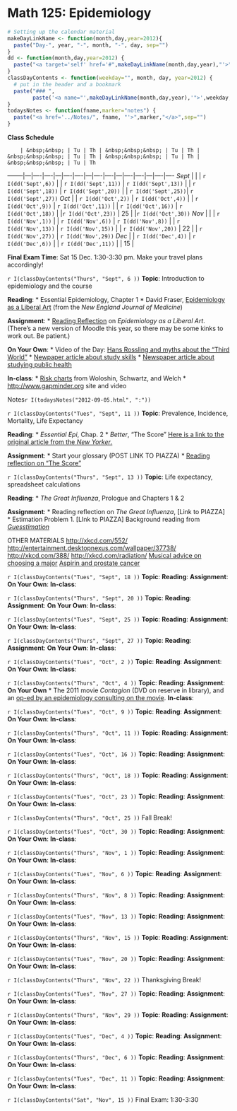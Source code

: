Math 125: Epidemiology
====================

``` r
# Setting up the calendar material
makeDayLinkName <- function(month,day,year=2012){
  paste("Day-", year, "-", month, "-", day, sep="")
}
dd <- function(month,day,year=2012) {
  paste("<a target='self' href='#",makeDayLinkName(month,day,year),"'>",day,"</a>",sep="")
}
classDayContents <- function(weekday="", month, day, year=2012) {
  # put in the header and a bookmark
  paste("### ", 
        paste('<a name="',makeDayLinkName(month,day,year),'">',weekday," ", day," ", month,"</a>",sep=""))
}
todaysNotes <- function(fname,marker="notes") {
  paste("<a href='../Notes/", fname, "'>",marker,"</a>",sep="")
}
```
**Class Schedule**

        | &nbsp;&nbsp; | Tu | Th | &nbsp;&nbsp;&nbsp; | Tu | Th | &nbsp;&nbsp;&nbsp; | Tu | Th | &nbsp;&nbsp;&nbsp; | Tu | Th | &nbsp;&nbsp;&nbsp; | Tu | Th 
--------|---|----|----|---|----|----|---|----|----|---|----|----|---|----|----
*Sept*  |   |    | `r I(dd('Sept',6))` |  | `r I(dd('Sept',11))` | `r I(dd('Sept',13))` |  | `r I(dd('Sept',18))` | `r I(dd('Sept',20))` |  | `r I(dd('Sept',25))`| `r I(dd('Sept',27))` 
*Oct*   |   | `r I(dd('Oct',2))` | `r I(dd('Oct',4))` | | `r I(dd('Oct',9))` | `r I(dd('Oct',11))` | | `r I(dd('Oct',16))` | `r I(dd('Oct',18))` | |`r I(dd('Oct',23))` | 25 | |`r I(dd('Oct',30))` 
*Nov*   |   |  | `r I(dd('Nov',1))` | | `r I(dd('Nov',6))` | `r I(dd('Nov',8))` | | `r I(dd('Nov',13))` | `r I(dd('Nov',15))` | | `r I(dd('Nov',20))` | 22 | | `r I(dd('Nov',27))` | `r I(dd('Nov',29))`
*Dec*   |   | `r I(dd('Dec',4))` | `r I(dd('Dec',6))` | | `r I(dd('Dec',11))` |  | 15 |

**Final Exam Time**: Sat 15 Dec. 1:30-3:30 pm.  Make your travel plans accordingly!


`r I(classDayContents("Thurs", "Sept", 6 ))`
**Topic**: Introduction to epidemiology and the course

**Reading**: 
* Essential Epidemiology, Chapter 1
* David Fraser, [Epidemiology as a Liberal Art](http://media.collegeboard.com/digitalServices/pdf/yes/Epidemiology-As-A-Liberal-Art_David-Fraser_NEJM.pdf) (from the *New England Journal of Medicine*)

**Assignment**: 
* [Reading Reflection](https://moodle.macalester.edu/mod/assign/view.php?id=13654) on *Epidemiology as a Liberal Art*.  (There's a new version of Moodle this year, so there may be some kinks to work out.  Be patient.) 

**On Your Own**:
* Video of the Day: [Hans Rossling and myths about the "Third World"](http://www.gapminder.org/videos/ted-talks/hans-rosling-ted-2006-debunking-myths-about-the-third-world/)
* [Newpaper article about study skills](http://www.nytimes.com/2010/09/07/health/views/07mind.html?hp)
* [Newspaper article about studying public health](http://www.washingtonpost.com/wp-dyn/content/article/2008/09/18/AR2008091804145.html?hpid=topnews)

**In-class**:
* [Risk charts](http://dl.dropbox.com/u/5098197/Epidemiology/799.pdf) from Woloshin, Schwartz, and Welch
* <http://www.gapminder.org> site and video

Notes`r I(todaysNotes("2012-09-05.html", ":"))`

`r I(classDayContents("Tues", "Sept", 11 ))`
**Topic**: Prevalence, Incidence, Mortality, Life Expectancy

**Reading**: 
* *Essential Epi*, Chap. 2
* *Better*, "The Score" [Here is a link to the original article from the *New Yorker*.](http://www.newyorker.com/archive/2006/10/09/061009fa_fact?currentPage=1)

**Assignment**: 
* Start your glossary (POST LINK TO PIAZZA)
* [Reading reflection on "The Score"](https://moodle.macalester.edu/mod/assign/view.php?id=13652)


`r I(classDayContents("Thurs", "Sept", 13 ))`
**Topic**: Life expectancy, spreadsheet calculations

**Reading**: 
* *The Great Influenza*, Prologue and Chapters 1 & 2

**Assignment**: 
* Reading reflection on *The Great Influenza*, [Link to PIAZZA]
* Estimation Problem 1. [LInk to PIAZZA] Background reading from [*Guesstimation*](https://moodle.macalester.edu/mod/resource/view.php?id=10350)

OTHER MATERIALS
<http://xkcd.com/552/> <http://entertainment.desktopnexus.com/wallpaper/37738/> <http://xkcd.com/388/> <http://xkcd.com/radiation/>
[Musical advice on choosing a major](http://www.youtube.com/watch?v=pRexBMPeRTo&feature=player_embedded)
[Aspirin and prostate cancer](http://www.nytimes.com/2012/08/28/health/research/regular-aspirin-use-may-aid-prostate-cancer-recovery-study-finds.html)

`r I(classDayContents("Tues", "Sept", 18 ))`
**Topic**: 
**Reading**: 
**Assignment**: 
**On Your Own**:
**In-class**:

`r I(classDayContents("Thurs", "Sept", 20 ))`
**Topic**: 
**Reading**: 
**Assignment**: 
**On Your Own**:
**In-class**:


`r I(classDayContents("Tues", "Sept", 25 ))`
**Topic**: 
**Reading**: 
**Assignment**: 
**On Your Own**:
**In-class**:

`r I(classDayContents("Thurs", "Sept", 27 ))`
**Topic**: 
**Reading**: 
**Assignment**: 
**On Your Own**:
**In-class**:

`r I(classDayContents("Tues", "Oct", 2 ))`
**Topic**: 
**Reading**: 
**Assignment**: 
**On Your Own**:
**In-class**:

`r I(classDayContents("Thurs", "Oct", 4 ))`
**Topic**: 
**Reading**: 
**Assignment**: 
**On Your Own**
* The 2011 movie *Contagion* (DVD on reserve in library), and an [op-ed by an epidemiology consulting on the movie](http://www.nytimes.com/2011/09/12/opinion/the-real-threat-of-contagion.html?src=me&ref=general).
**In-class**:

`r I(classDayContents("Tues", "Oct", 9 ))`
**Topic**: 
**Reading**: 
**Assignment**: 
**On Your Own**:
**In-class**:

`r I(classDayContents("Thurs", "Oct", 11 ))`
**Topic**: 
**Reading**: 
**Assignment**: 
**On Your Own**:
**In-class**:

`r I(classDayContents("Tues", "Oct", 16 ))`
**Topic**: 
**Reading**: 
**Assignment**: 
**On Your Own**:
**In-class**:

`r I(classDayContents("Thurs", "Oct", 18 ))`
**Topic**: 
**Reading**: 
**Assignment**: 
**On Your Own**:
**In-class**:

`r I(classDayContents("Tues", "Oct", 23 ))`
**Topic**: 
**Reading**: 
**Assignment**: 
**On Your Own**:
**In-class**:

`r I(classDayContents("Thurs", "Oct", 25 ))`
Fall Break!

`r I(classDayContents("Tues", "Oct", 30 ))`
**Topic**: 
**Reading**: 
**Assignment**: 
**On Your Own**:
**In-class**:

`r I(classDayContents("Thurs", "Nov", 1 ))`
**Topic**: 
**Reading**: 
**Assignment**: 
**On Your Own**:
**In-class**:

`r I(classDayContents("Tues", "Nov", 6 ))`
**Topic**: 
**Reading**: 
**Assignment**: 
**On Your Own**:
**In-class**:


`r I(classDayContents("Thurs", "Nov", 8 ))`
**Topic**: 
**Reading**: 
**Assignment**: 
**On Your Own**:
**In-class**:


`r I(classDayContents("Tues", "Nov", 13 ))`
**Topic**: 
**Reading**: 
**Assignment**: 
**On Your Own**:
**In-class**:


`r I(classDayContents("Thurs", "Nov", 15 ))`
**Topic**: 
**Reading**: 
**Assignment**: 
**On Your Own**:
**In-class**:

`r I(classDayContents("Tues", "Nov", 20 ))`
**Topic**: 
**Reading**: 
**Assignment**: 
**On Your Own**:
**In-class**:


`r I(classDayContents("Thurs", "Nov", 22 ))`
Thanksgiving Break!



`r I(classDayContents("Tues", "Nov", 27 ))`
**Topic**: 
**Reading**: 
**Assignment**: 
**On Your Own**:
**In-class**:


`r I(classDayContents("Thurs", "Nov", 29 ))`
**Topic**: 
**Reading**: 
**Assignment**: 
**On Your Own**:
**In-class**:


`r I(classDayContents("Tues", "Dec", 4 ))`
**Topic**: 
**Reading**: 
**Assignment**: 
**On Your Own**:
**In-class**:


`r I(classDayContents("Thurs", "Dec", 6 ))`
**Topic**: 
**Reading**: 
**Assignment**: 
**On Your Own**:
**In-class**:


`r I(classDayContents("Tues", "Dec", 11 ))`
**Topic**: 
**Reading**: 
**Assignment**: 
**On Your Own**:
**In-class**:


`r I(classDayContents("Sat", "Nov", 15 ))`
Final Exam: 1:30-3:30
